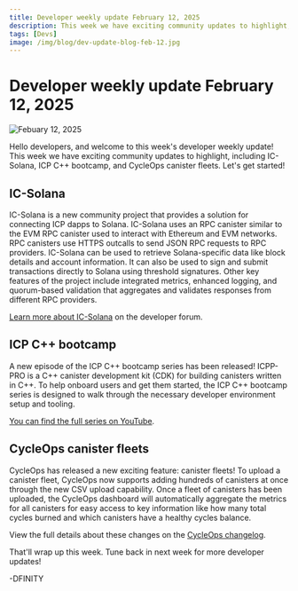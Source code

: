 ```yaml
---
title: Developer weekly update February 12, 2025
description: This week we have exciting community updates to highlight, including IC-Solana, ICP C++ bootcamp, and CycleOps canister fleets.
tags: [Devs]
image: /img/blog/dev-update-blog-feb-12.jpg
---
```


# Developer weekly update February 12, 2025

![Febuary 12, 2025](../../static/img/blog/dev-update-blog-feb-12.jpg)

Hello developers, and welcome to this week's developer weekly update! This week we have exciting community updates to highlight, including IC-Solana, ICP C++ bootcamp, and CycleOps canister fleets. Let's get started!

## IC-Solana

IC-Solana is a new community project that provides a solution for connecting ICP dapps to Solana. IC-Solana uses an RPC canister similar to the EVM RPC canister used to interact with Ethereum and EVM networks. RPC canisters use HTTPS outcalls to send JSON RPC requests to RPC providers. IC-Solana can be used to retrieve Solana-specific data like block details and account information. It can also be used to sign and submit transactions directly to Solana using threshold signatures. Other key features of the project include integrated metrics, enhanced logging, and quorum-based validation that aggregates and validates responses from different RPC providers.

[Learn more about IC-Solana](https://forum.dfinity.org/t/ic-solana-gateway-for-interacting-with-solana-from-the-ic/41104) on the developer forum.

## ICP C++ bootcamp

A new episode of the ICP C++ bootcamp series has been released! ICPP-PRO is a C++ canister development kit (CDK) for building canisters written in C++. To help onboard users and get them started, the ICP C++ bootcamp series is designed to walk through the necessary developer environment setup and tooling.

[You can find the full series on YouTube](https://www.youtube.com/playlist?list=PLzpzHgGOuycIsK0mOiHMXLKq8Gf1VytkJ).

## CycleOps canister fleets

CycleOps has released a new exciting feature: canister fleets! To upload a canister fleet, CycleOps now supports adding hundreds of canisters at once through the new CSV upload capability. Once a fleet of canisters has been uploaded, the CycleOps dashboard will automatically aggregate the metrics for all canisters for easy access to key information like how many total cycles burned and which canisters have a healthy cycles balance.

View the full details about these changes on the [CycleOps changelog](https://docs.cycleops.dev/changelog/canister-fleets).

That'll wrap up this week. Tune back in next week for more developer updates!

-DFINITY